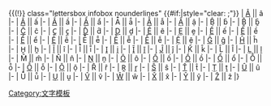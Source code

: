 <templatestyles src="Template:Letters with diacritic/styles.css" />{{(!}} class="lettersbox infobox nounderlines" {{#if:{{{clear|}}}|style="clear: {{{clear}}};"}}
| [[Â]] || â
|-
| [[Ấ]] || ấ
|-
| [[Ầ]] || ầ
|-
| [[Ẩ]] || ẩ
|-
| Ā̂ || ā̂
|-
| [[Ẫ]] || ẫ
|-
| [[Ậ]] || ậ
|-
| B̂ || b̂
|-
| Ḇ̂ || ḇ̂
|-
| [[Ĉ]] || ĉ
|-
| C̭ || c̭
|-
| [[D̂]] || d̂
|-
| [[Ḓ]] || ḓ
|-
| [[Ê]] || ê
|-
| [[Ḙ]] || ḙ
|-
| [[Ế]] || ế
|-
| [[Ề]] || ề
|-
| [[Ể]] || ể
|-
| [[Ê̄]] || ê̄
|-
| Ē̂ || ē̂
|-
| [[Ê̌]] || ê̌
|-
| [[Ễ]] || ễ
|-
| [[Ệ]] || ệ
|-
| [[Ĝ]] || ĝ
|-
| [[Ĥ]] || ĥ
|-
| H̭ || h̭
|-
| [[Î]] || î
|-
| Ī̂ || ī̂
|-
| I̭ || i̭
|-
| Ī̭ || ī̭
|-
| [[Ĵ]] || ĵ
|-
| K̂ || k̂
|-
| L̂ || l̂
|-
| [[Ḽ]] || ḽ
|-
| M̂ || m̂
|-
| N̂ || n̂
|-
| [[Ṋ]] || ṋ
|-
| [[Ô]] || ô
|-
| [[Ố]] || ố
|-
| [[Ồ]] || ồ
|-
| [[Ổ]] || ổ
|-
| Ō̂ || ō̂
|-
| [[Ỗ]] || ỗ
|-
| [[Ộ]] || ộ
|-
| R̂ || r̂
|-
| R̭ || r̭
|-
| [[Ŝ]] || ŝ
|-
| [[T̂]] || t̂
|-
| [[Ṱ]] || ṱ
|-
| [[Û]] || û
|-
| Ū̂ || ū̂
|-
| [[Ṷ]] || ṷ
|-
| [[V̂]] || v̂
|-
| [[Ŵ]] || ŵ
|-
| [[X̂]] || x̂
|-
| [[Ŷ]] || ŷ
|-
| [[Ẑ]] || ẑ
|}<noinclude>{{documentation|Template:Letters with diacritic}}

[[Category:文字模板]]
</noinclude>